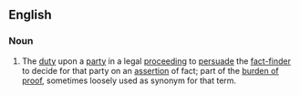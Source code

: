 ==English==

===Noun===
{{en-noun|burdens of persuasion}}

# {{lb|en|legal}} The [[duty]] upon a [[party]] in a legal [[proceeding]] to [[persuade]] the [[fact-finder]] to decide for that party on an [[assertion]] of fact; part of the [[burden of proof]], sometimes loosely used as synonym for that term.